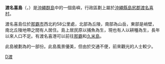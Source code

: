 {{Unreferenced|time=2021-12-17T06:37:25+00:00}}
{{coord|26|22|20|N|127|08|28|E|region:JP-47|display=title}}
{{Infobox islands
|name = 渡名喜島
|image  = [[File:View_of_Tonaki_Island.jpg|center]]
|area km2 = 3.48
|coastline km = 
|elevation m = 178.4
|highest mount= 
|archipelago = [[沖繩群島|沖繩群島]]
|waterbody = [[東中國海|東中國海]]
|country admin divisions title = 行政歸屬
|country 1 admin divisions = {{JPN}}[[沖繩縣|沖繩縣]][[島尻郡|島尻郡]][[渡名喜村|渡名喜村]]
}}
'''渡名喜島'''（{{jpn|j=渡名喜島|hg=となきじま|rm=Tonaki-jima|f=y}}，{{ryu|r=渡名喜|kn=トゥナチ|rm=Tunachi}}）是[[沖繩群島|沖繩群島]]中的一個島嶼，行政區劃上屬於[[沖繩縣|沖繩縣]][[島尻郡|島尻郡]][[渡名喜村|渡名喜村]]。

渡名喜島位於[[那霸市|那霸市]]西北約58公里處，北部為丘陵，南部為山岳，東部是峭壁，南北丘陵地帶之間有人居住。島上居民原以捕魚為生，現也有人以耕種為生，長年以來人口不足。有渡名喜港可以前往[[那霸|那霸]]和[[久米島|久米島]]。

此島被劃為{{link-en|渡名喜縣立自然公園|Tonaki Prefectural Natural Park}}的一部份。此島風景優美，但由於交通不便，前來觀光的人士較少。


{{沖繩群島}}

[[Category:沖繩群島|D渡]]